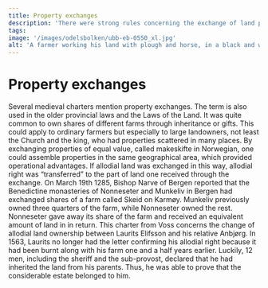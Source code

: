 ```yaml
---
title: Property exchanges
description: 'There were strong rules concerning the exchange of land properties.'
tags:
image: '/images/odelsbolken/ubb-eb-0550_xl.jpg'
alt: 'A farmer working his land with plough and horse, in a black and white photo from Picture Collection at the University of Bergen Library.'
---
```



# Property exchanges

<Container stil="initial side">
    Several medieval charters mention property exchanges. 
    The term is also used in the older provincial laws and the Laws of the Land. 
    It was quite common to own shares of different farms through inheritance or gifts. 
    This could apply to ordinary farmers but especially to large landowners, not least the Church and the king, who had properties scattered in many places. 
    By exchanging properties of equal value, called makeskifte in Norwegian, one could assemble properties in the same geographical area, which provided operational advantages. 
    If allodial land was exchanged in this way, allodial right was “transferred” to the part of land one received through the exchange. 
    On March 19th 1285, Bishop Narve of Bergen reported that the Benedictine monasteries of Nonneseter and Munkeliv in Bergen had exchanged shares of a farm called Skeid on Karmøy. 
    Munkeliv previously owned three quarters of the farm, while Nonneseter owned the rest. 
    Nonneseter gave away its share of the farm and received an equivalent amount of land in in return.
</Container>

<Work id="ubb-diplom-0257" marcus="https://marcus.uib.no/instance/charter/ubb-diplom-0257.html">
This charter from Voss concerns the change of allodial land ownership between Laurits Elifsson and his relative Anbjørg. In 1563, Laurits no longer had the letter confirming his allodial right because it had been burnt along with his farm one and a half years earlier. Luckily, 12 men, including the sheriff and the sub-provost, declared that he had inherited the land from his parents. Thus, he was able to prove that the considerable estate belonged to him.
</Work>

